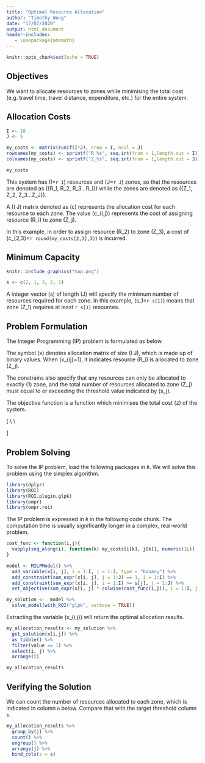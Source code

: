 ```yaml
---
title: "Optimal Resource Allocation"
author: "Timothy Wong"
date: "17/07/2020"
output: html_document
header-includes:
   - \usepackage{amsmath}
---
```


```r
knitr::opts_chunk$set(echo = TRUE)
```

## Objectives

We want to allocate resources to zones while minimising the total cost (e.g. travel time, travel distance, expenditure, etc.) for the entire system.

## Allocation Costs

```r
I <- 10
J <- 5

my_costs <- matrix(runif(I*J), nrow = I, ncol = J)
rownames(my_costs) <- sprintf("R_%s", seq.int(from = 1,length.out = I))
colnames(my_costs) <- sprintf("Z_%s", seq.int(from = 1,length.out = J))

my_costs
```

This system has \(I=`r I`\) resources and \(J=`r J`\) zones, so that the resources are denoted as \(\{R_1, R_2, R_3...R_I\}\) while the zones are denoted as \(\{Z_1, Z_2, Z_3...Z_J\}\).

A \(I \times J\) matrix denoted as \(c\) represents the allocation cost for each resource to each zone. The value \(c_{i,j}\) represents the cost of assigning resource \(R_i\) to zone \(Z_j\). 

In this example, in order to assign resource \(R_2\) to zone \(Z_3\), a cost of \(c_{2,3}=`r round(my_costs[2,3],3)`\) is incurred.

## Minimum Capacity

```r
knitr::include_graphics("map.png")
```

```r
s <- c(2, 1, 3, 2, 1)
```

A integer vector \(s\) of length \(J\) will specify the minimum number of resources required for each zone. In this example, \(s_1=`r s[1]`\)  means that zone \(Z_1\) requires at least `r s[1]` resources.

## Problem Formulation

The Integer Programming (IP) problem is formulated as below. 

The symbol \(x\) denotes allocation matrix of size \(I \times J\), which is made up of binary values. When \(x_{ij}=1\), it indicates resource \(R_i\) is allocated to zone \(Z_j\). 

The constrains also specify that any resources can only be allocated to exactly \(1\) zone, and the total number of resources allocated to zone \(Z_j\) must equal to or exceeding the threshold value indicated by \(s_j\).

The objective function is a function which minimises the total cost \(z\) of the system.

\[
\begin{aligned}
& \text{Let} & I & = \text{No. of resources} \\
& & J & = \text{No. of zones} \\
& & x & = \text{Allocation matrix} \\
& & c & = \text{Cost matrix} \\
& & s & = \text{Minimum no. of resources} \\
\end{aligned}
\\
\\
\begin{aligned}
  & \text{Minimise} & z & = \sum_{i=1}^{I}\sum_{j=1}^{J}x_{ij}c_{ij} \\
  & \text{Subject to} & x_{ij} & \in \{{0,1\}} & \forall &i &=1,2,3,...,I \\
  &&&&& j &=1,2,3,...,J \\
  & & \sum_{j=1}^{J}x_{ij} & = 1 & \forall &i &=1,2,3,...,I \\
  & & \sum_{i=1}^{I}x_{ij} & \geq s_{j} & \forall &j &=1,2,3,...,J
\end{aligned}
\]

## Problem Solving

To solve the IP problem, load the following packages in `R`. We will solve this problem using the simplex algorithm.

```r
library(dplyr)
library(ROI)
library(ROI.plugin.glpk)
library(ompr)
library(ompr.roi)
```

The IP problem is expressed in `R` in the following code chunk. The computation time is usually significantly longer in a complex, real-world problem.

```r

cost_func <- function(i,j){
  vapply(seq_along(i), function(k) my_costs[i[k], j[k]], numeric(1L))
}

model <- MILPModel() %>%
  add_variable(x[i, j], i = 1:I, j = 1:J, type = "binary") %>%
  add_constraint(sum_expr(x[i, j], j = 1:J) == 1, i = 1:I) %>%
  add_constraint(sum_expr(x[i, j], i = 1:I) >= s[j], j = 1:J) %>%
  set_objective(sum_expr(x[i, j] * colwise(cost_func(i,j)), i = 1:I, j = 1:J), sense = "min")

my_solution <-  model %>% 
  solve_model(with_ROI("glpk", verbose = TRUE))
```

Extracting the variable \(x_{i,j}\) will return the optimal allocation results.

```r
my_allocation_results <- my_solution %>%
  get_solution(x[i,j]) %>% 
  as_tibble() %>%
  filter(value == 1) %>%
  select(i, j) %>%
  arrange(i)

my_allocation_results
```

## Verifying the Solution

We can count the number of resources allocated to each zone, which is indicated in column `n` below. Compare that with the target threshold column `s`.

```r
my_allocation_results %>%
  group_by(j) %>%
  count() %>%
  ungroup() %>%
  arrange(j) %>%
  bind_cols(s = s)
```
